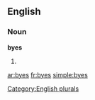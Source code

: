 
==English==

===Noun===
'''byes'''

# {{plural of|[[bye]]}}

[[Category:English plurals]]

[[ar:byes]]
[[fr:byes]]
[[simple:byes]]